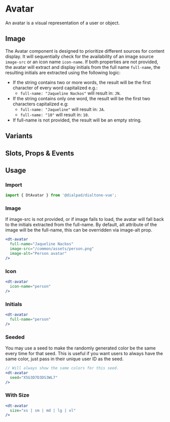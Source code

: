 
<Meta of={AvatarStories}/>

# Avatar

<Subtitle>
  An avatar is a visual representation of a user or object.
</Subtitle>

## Image

The Avatar component is designed to prioritize different sources for content display.
It will sequentially check for the availability of an image source `image-src` or an icon name `icon-name`.
If both properties are not provided, the avatar will extract and display initials from the full name `full-name`,
the resulting initials are extracted using the following logic:

- If the string contains two or more words, the result will be the first character of every word capitalized e.g.:
  - `full-name: "Jaqueline Nackos"` will result in: `JN`.
- If the string contains only one word, the result will be the first two characters capitalized e.g:
  - `full-name: "Jaqueline"` will result in: `JA`.
  - `full-name: "10"` will result in: `10`.
- If full-name is not provided, the result will be an empty string.

<Canvas>
  <Story of={AvatarStories.Default} />
</Canvas>

## Variants

<Canvas>
  <Story of={AvatarStories.Variants} />
</Canvas>

## Slots, Props & Events

<Controls />

## Usage

### Import

```jsx
import { DtAvatar } from '@dialpad/dialtone-vue';
```

### Image

If image-src is not provided, or if image fails to load, the avatar will fall back to the initials extracted from the full-name.
By default, alt attribute of the image will be the full-name, this can be overridden via image-alt prop.

```jsx
<dt-avatar
  full-name="Jaqueline Nackos"
  image-src="/common/assets/person.png"
  image-alt="Person avatar"
/>
```

### Icon

```jsx
<dt-avatar
  icon-name="person"
/>
```

### Initials

```jsx
<dt-avatar
  full-name="person"
/>
```

### Seeded

You may use a seed to make the randomly generated color be the same every time for that seed. This is useful
if you want users to always have the same color, just pass in their unique user ID as the seed.

```jsx
// Will always show the same colors for this seed.
<dt-avatar
  seed="X5G3D7D3DS3WL7"
/>
```

### With Size

```jsx
<dt-avatar
  size="xs | sm | md | lg | xl"
/>
```
